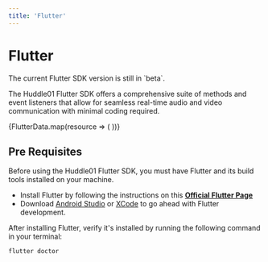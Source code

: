 ```yaml
---
title: 'Flutter'
---
```



# Flutter

<Callout>
  The current Flutter SDK version is still in `beta`. 
</Callout>

The Huddle01 Flutter SDK offers a comprehensive suite of methods and event listeners that allow for seamless real-time audio and video communication with minimal coding required.

<div className="my-16 xl:max-w-none">
  <div className="not-prose mt-4 grid grid-cols-1 gap-8 sm:grid-cols-2 xl:grid-cols-3">
    {FlutterData.map(resource => (
      <GradientCard key={resource.href} resource={resource} />
    ))}
  </div>
</div>

## Pre Requisites

Before using the Huddle01 Flutter SDK, you must have Flutter and its build tools installed on your machine.

- Install Flutter by following the instructions on this **[Official Flutter Page](https://docs.flutter.dev/get-started/install)**
- Download [Android Studio](https://developer.android.com/studio) or [XCode](https://developer.apple.com/xcode/) to go ahead with Flutter development.


After installing Flutter, verify it's installed by running the following command in your terminal:

```jsx
flutter doctor
```
